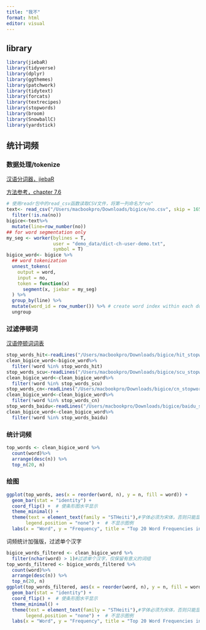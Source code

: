 ```yaml
---
title: "我不"
format: html
editor: visual
---
```


## library

```r
library(jiebaR)
library(tidyverse)
library(dplyr)
library(ggthemes)
library(patchwork)
library(tidytext)
library(forcats)
library(textrecipes)
library(stopwords)
library(broom)
library(SnowballC)
library(yardstick)
```

## 统计词频

### 数据处理/tokenize

[汉语分词器，jiebaR](https://qinwenfeng.com/jiebaR/section-3.html#-workerstop_word)

[方法参考，chapter 7.6](https://alvinntnu.github.io/NTNU_ENC2036_LECTURES/chinese-text-processing.html#initialize-jiebar)

```r
# 使用readr包中的read_csv函数读取CSV文件，将第一列命名为"no"
text<- read_csv("/Users/macbookpro/Downloads/bigice/no.csv", skip = 165, col_names = "no")%>%
  filter(!is.na(no))
bigice<-text%>%
  mutate(line=row_number(no))
## for word segmentation only
my_seg <- worker(bylines = T,
                 user = "demo_data/dict-ch-user-demo.txt",
                 symbol = T)
bigice_word<- bigice %>%
  ## word tokenization
  unnest_tokens(
    output = word,
    input = no,
    token = function(x)
      segment(x, jiebar = my_seg)
  ) %>%
  group_by(line) %>%
  mutate(word_id = row_number()) %>% # create word index within each document
  ungroup
```

### 过滤停顿词

[汉语停顿词词表](https://github.com/goto456/stopwords/tree/master)

```r
stop_words_hit<-readLines("/Users/macbookpro/Downloads/bigice/hit_stopwords.txt")
clean_bigice_word<-bigice_word%>%
  filter(!word %in% stop_words_hit)
stop_words_scu<-readLines("/Users/macbookpro/Downloads/bigice/scu_stopwords.txt")
clean_bigice_word<-clean_bigice_word%>%
  filter(!word %in% stop_words_scu)
stop_words_cn<-readLines("/Users/macbookpro/Downloads/bigice/cn_stopwords.txt")
clean_bigice_word<-clean_bigice_word%>%
  filter(!word %in% stop_words_cn)
stop_words_baidu<-readLines("/Users/macbookpro/Downloads/bigice/baidu_stopwords.txt")
clean_bigice_word<-clean_bigice_word%>%
  filter(!word %in% stop_words_baidu)
```

### 统计词频

```r
top_words <- clean_bigice_word %>%
  count(word)%>%
  arrange(desc(n)) %>%
  top_n(20, n)
```

### 绘图

```r
ggplot(top_words, aes(x = reorder(word, n), y = n, fill = word)) +
  geom_bar(stat = "identity") +
  coord_flip() +  # 使条形图水平显示
  theme_minimal() +
  theme(text = element_text(family = "STHeiti"),#字体必须为宋体，否则只能显示空白方格
       legend.position = "none") +  # 不显示图例
  labs(x = "Word", y = "Frequency", title = "Top 20 Word Frequencies in '我不'")
```

词频统计加强版，过滤单个汉字

```r
bigice_words_filtered <- clean_bigice_word %>%
  filter(nchar(word) > 1)#过滤单个汉字，仅保留有意义的词组
top_words_filtered <- bigice_words_filtered %>%
  count(word)%>%
  arrange(desc(n)) %>%
  top_n(20, n)
ggplot(top_words_filtered, aes(x = reorder(word, n), y = n, fill = word)) +
  geom_bar(stat = "identity") +
  coord_flip() +  # 使条形图水平显示
  theme_minimal() +
  theme(text = element_text(family = "STHeiti"),#字体必须为宋体，否则只能显示空白方格
       legend.position = "none") +  # 不显示图例
  labs(x = "Word", y = "Frequency", title = "Top 20 Word Frequencies in '我不'")
```
